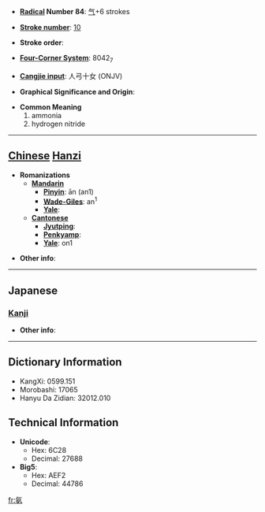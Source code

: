 * '''[[Wiktionary:Chinese radical index| Radical]] Number 84''': [[Wiktionary:Chinese radical index 气|气]]+6 strokes

* '''[[Wiktionary:Chinese total strokes index|Stroke number]]''': [[Wiktionary:Chinese total strokes index 10|10]]

* '''Stroke order''': 

* '''[[Wiktionary:Chinese four corner index|Four-Corner System]]''': 8042<sub>7</sub>

* '''[[Wiktionary:Chinese Cangjie index|Cangjie input]]''': 人弓十女 (ONJV)

* '''Graphical Significance and Origin''': 

* '''Common Meaning'''
*#ammonia
*# hydrogen nitride


----

== [[Chinese]] [[Hanzi]] ==

* '''Romanizations'''
** '''[[Mandarin]]'''
*** '''[[Pinyin]]''': ān (an1)
*** '''[[Wade-Giles]]''': an<sup>1</sup>
*** '''[[Yale]]''': 
** '''[[Cantonese]]'''
*** '''[[Jyutping]]''':
*** '''[[Penkyamp]]''': 
*** '''[[Yale]]''': on1

* '''Other info''': 

----

==Japanese==
===[[Kanji]]===
{{kanji|on readings=[[あん]] (an)|kun readings=}}

* '''Other info''':  

----

== Dictionary Information ==

* KangXi: 0599.151
* Morobashi: 17065
* Hanyu Da Zidian: 32012.010

== Technical Information ==

* '''Unicode''':
** Hex: 6C28
** Decimal: 27688
* '''Big5''':
** Hex: AEF2
** Decimal: 44786

[[fr:氨]]